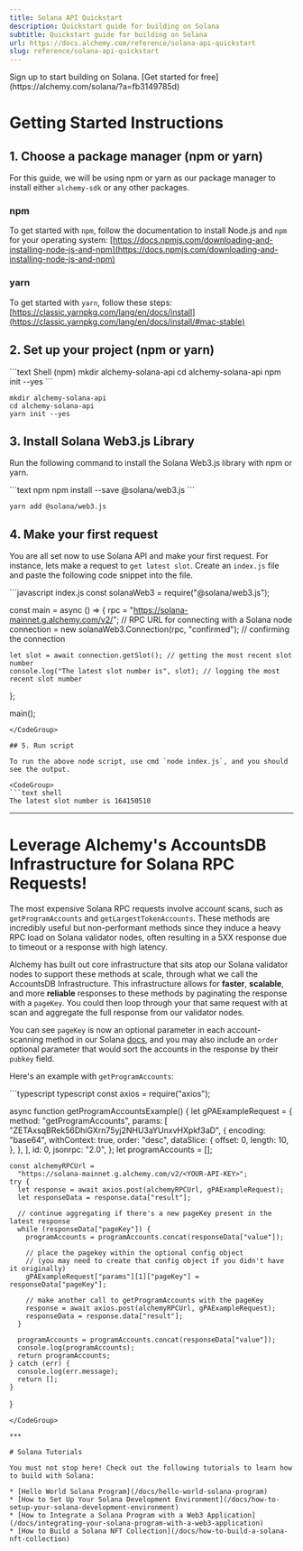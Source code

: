 ```yaml
---
title: Solana API Quickstart
description: Quickstart guide for building on Solana
subtitle: Quickstart guide for building on Solana
url: https://docs.alchemy.com/reference/solana-api-quickstart
slug: reference/solana-api-quickstart
---
```


<Tip title="Don’t have an API key?" icon="star">
  Sign up to start building on Solana. [Get started for free](https://alchemy.com/solana/?a=fb3149785d)
</Tip>

# Getting Started Instructions

## 1. Choose a package manager (npm or yarn)

For this guide, we will be using npm or yarn as our package manager to install either `alchemy-sdk` or any other packages.

### npm

To get started with `npm`, follow the documentation to install Node.js and `npm` for your operating system: [https://docs.npmjs.com/downloading-and-installing-node-js-and-npm](https://docs.npmjs.com/downloading-and-installing-node-js-and-npm)

### yarn

To get started with `yarn`, follow these steps: [https://classic.yarnpkg.com/lang/en/docs/install](https://classic.yarnpkg.com/lang/en/docs/install/#mac-stable)

## 2. Set up your project (npm or yarn)

<CodeGroup>
  ```text Shell (npm)
  mkdir alchemy-solana-api
  cd alchemy-solana-api
  npm init --yes
  ```

  ```text Shell (yarn)
  mkdir alchemy-solana-api
  cd alchemy-solana-api
  yarn init --yes
  ```
</CodeGroup>

## 3. Install Solana Web3.js Library

Run the following command to install the Solana Web3.js library with npm or yarn.

<CodeGroup>
  ```text npm
  npm install --save @solana/web3.js
  ```

  ```text yarn
  yarn add @solana/web3.js
  ```
</CodeGroup>

## 4. Make your first request

You are all set now to use Solana API and make your first request. For instance, lets make a request to `get latest slot`. Create an `index.js` file and paste the following code snippet into the file.

<CodeGroup>
  ```javascript index.js
  const solanaWeb3 = require("@solana/web3.js");

  const main = async () => {
    rpc = "https://solana-mainnet.g.alchemy.com/v2/<Your-Alchemy-API-Key>"; // RPC URL for connecting with a Solana node
    connection = new solanaWeb3.Connection(rpc, "confirmed"); // confirming the connection

    let slot = await connection.getSlot(); // getting the most recent slot number
    console.log("The latest slot number is", slot); // logging the most recent slot number
  };

  main();
  ```
</CodeGroup>

## 5. Run script

To run the above node script, use cmd `node index.js`, and you should see the output.

<CodeGroup>
  ```text shell
  The latest slot number is 164150510
  ```
</CodeGroup>

***

# Leverage Alchemy's AccountsDB Infrastructure for Solana RPC Requests!

The most expensive Solana RPC requests involve account scans, such as `getProgramAccounts` and `getLargestTokenAccounts`. These methods are incredibly useful but non-performant methods since they induce a heavy RPC load on Solana validator nodes, often resulting in a 5XX response due to timeout or a response with high latency.

Alchemy has built out core infrastructure that sits atop our Solana validator nodes to support these methods at scale, through what we call the AccountsDB Infrastructure. This infrastructure allows for **faster**, **scalable**, and more **reliable** responses to these methods by paginating the response with a `pageKey`. You could then loop through your that same request with at scan and aggregate the full response from our validator nodes.

You can see `pageKey` is now an optional parameter in each account-scanning method in our Solana [docs](/reference/getprogramaccounts), and you may also include an `order` optional parameter that would sort the accounts in the response by their `pubkey` field.

Here's an example with `getProgramAccounts`:

<CodeGroup>
  ```typescript typescript
  const axios = require("axios");

  async function getProgramAccountsExample() {
    let gPAExampleRequest = {
      method: "getProgramAccounts",
      params: [
        "ZETAxsqBRek56DhiGXrn75yj2NHU3aYUnxvHXpkf3aD",
        {
          encoding: "base64",
          withContext: true,
          order: "desc",
          dataSlice: {
            offset: 0,
            length: 10,
          },
        },
      ],
      id: 0,
      jsonrpc: "2.0",
    };
    let programAccounts = [];

    const alchemyRPCUrl =
      "https://solana-mainnet.g.alchemy.com/v2/<YOUR-API-KEY>";
    try {
      let response = await axios.post(alchemyRPCUrl, gPAExampleRequest);
      let responseData = response.data["result"];

      // continue aggregating if there's a new pageKey present in the latest response
      while (responseData["pageKey"]) {
        programAccounts = programAccounts.concat(responseData["value"]);

        // place the pagekey within the optional config object
        // (you may need to create that config object if you didn't have it originally)
        gPAExampleRequest["params"][1]["pageKey"] = responseData["pageKey"];

        // make another call to getProgramAccounts with the pageKey
        response = await axios.post(alchemyRPCUrl, gPAExampleRequest);
        responseData = response.data["result"];
      }

      programAccounts = programAccounts.concat(responseData["value"]);
      console.log(programAccounts);
      return programAccounts;
    } catch (err) {
      console.log(err.message);
      return [];
    }
  }
  ```
</CodeGroup>

***

# Solana Tutorials

You must not stop here! Check out the following tutorials to learn how to build with Solana:

* [Hello World Solana Program](/docs/hello-world-solana-program)
* [How to Set Up Your Solana Development Environment](/docs/how-to-setup-your-solana-development-environment)
* [How to Integrate a Solana Program with a Web3 Application](/docs/integrating-your-solana-program-with-a-web3-application)
* [How to Build a Solana NFT Collection](/docs/how-to-build-a-solana-nft-collection)
